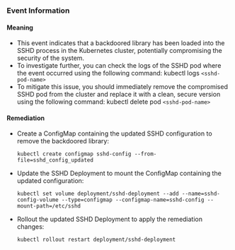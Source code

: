 
### Event Information

#### Meaning

- This event indicates that a backdoored library has been loaded into the SSHD process in the Kubernetes cluster, potentially compromising the security of the system.
- To investigate further, you can check the logs of the SSHD pod where the event occurred using the following command:
  kubectl logs `<sshd-pod-name>`
- To mitigate this issue, you should immediately remove the compromised SSHD pod from the cluster and replace it with a clean, secure version using the following command:
  kubectl delete pod `<sshd-pod-name>`

#### Remediation

- Create a ConfigMap containing the updated SSHD configuration to remove the backdoored library:
  ```
  kubectl create configmap sshd-config --from-file=sshd_config_updated
  ```

- Update the SSHD Deployment to mount the ConfigMap containing the updated configuration:
  ```
  kubectl set volume deployment/sshd-deployment --add --name=sshd-config-volume --type=configmap --configmap-name=sshd-config --mount-path=/etc/sshd
  ```

- Rollout the updated SSHD Deployment to apply the remediation changes:
  ```
  kubectl rollout restart deployment/sshd-deployment
  ```

